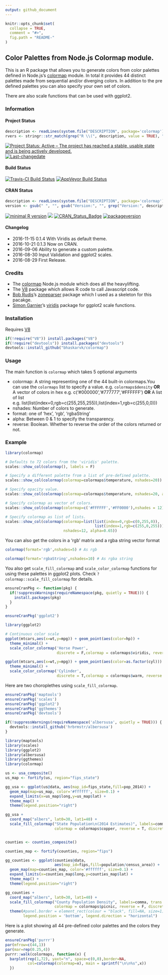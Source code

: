 ```yaml
---
output: github_document
---
```

<!-- README.md is generated from README.Rmd. Please edit that file -->

```r
knitr::opts_chunk$set(
  collapse = TRUE,
  comment = "#>",
  fig.path = "README-"
)
```

## Color Palettes from Node.js Colormap module.

This is an R package that allows you to generate colors from color palettes defined in Node.js's [colormap](https://github.com/bpostlethwaite/colormap) module. In total it provides 44 distinct palettes made from sequential and/or diverging colors. In addition to the pre defined palettes you can also specify your own set of colors.

There are also scale functions that can be used with ggplot2.

### Information

#### Project Status

```r
description <- readLines(system.file("DESCRIPTION", package='colormap'))
rvers <- stringr::str_match(grep("R \\(", description, value = TRUE), "[0-9]{1,4}\\.[0-9]{1,4}\\.[0-9]{1,4}")[1,1]
```

[![Project Status: Active – The project has reached a stable, usable state and is being actively developed.](http://www.repostatus.org/badges/latest/active.svg)](http://www.repostatus.org/#active) [![Last-changedate](https://img.shields.io/badge/last%20change-`r gsub('-', '--', Sys.Date())`-yellowgreen.svg)](/commits/master)

#### Build Status

[![Travis-CI Build Status](https://travis-ci.org/bhaskarvk/colormap.svg?branch=master)](https://travis-ci.org/bhaskarvk/colormap) [![AppVeyor Build Status](https://ci.appveyor.com/api/projects/status/github/bhaskarvk/colormap?branch=master&svg=true)](https://ci.appveyor.com/project/bhaskarvk/colormap)

#### CRAN Status

```r
description <- readLines(system.file("DESCRIPTION", package='colormap'))
version <- gsub(" ", "", gsub("Version:", "", grep("Version:", description, value = TRUE)))
```
[![minimal R version](https://img.shields.io/badge/R%3E%3D-`r rvers`-6666ff.svg)](https://cran.r-project.org/) [![](http://cranlogs.r-pkg.org/badges/grand-total/colormap)](http://cran.rstudio.com/web/packages/colormap/index.html)  [![CRAN_Status_Badge](http://www.r-pkg.org/badges/version/colormap)](https://cran.r-project.org/package=colormap) [![packageversion](https://img.shields.io/badge/Package%20version-`r version`-orange.svg?style=flat-square)](commits/master)
 
#### Changelog

- 2016-11-15 0.1.4 With Viridis as default theme.
- 2016-10-21 0.1.3 Now on CRAN.
- 2016-09-06 Ability to generate a custom palette.
- 2016-08-30 Input Validation and ggplot2 scales.
- 2016-08-29 First Release.

### Credits

- The [colormap](https://github.com/bpostlethwaite/colormap) Node.js module which does all the heavylifting.
- The [V8](https://github.com/jeroenooms/V8) package which allows R code to call Javascript code.
- [Bob Rudis](https://twitter.com/hrbrmstr)'s [zoneparser](https://github.com/hrbrmstr/zoneparser) package which I used as a skeleton for this pacakge.
- [Simon Garnier](https://twitter.com/sjmgarnier)'s [viridis](https://github.com/sjmgarnier/viridis) package for ggplot2 scale functions.


### Installation

Requires [V8](https://cran.r-project.org/web/packages/V8/index.html)

```r
if(!require("V8")) install.packages("V8")
if(!require("devtools")) install.packages("devtools")
devtools::install_github("bhaskarvk/colormap")
```

### Usage

The main function is `colormap` which takes 5 optional arguments

- colormap: A string representing one of the 44 built-in colormaps.\n You can use the `colormaps` list to specify a value. e.g. `colormaps$density` **OR** A vector of colors in hex e.g. c('#000000','#777777','#FFFFFF') **OR** A list of list e.g. list(list(index=0,rgb=c(255,255,255)),list(index=1,rgb=c(255,0,0)))
- nshades: Number of colors to generate.
- format: one of 'hex', 'rgb', 'rgbaString'
- alpha: Between 0 & 1 to specify the transparency.
- reverse: Boolean. Whether to reverse the order of the colors returned or not.

### Example

```r
library(colormap)

# Defaults to 72 colors from the 'viridis' palette.
scales::show_col(colormap(), labels = F)

# Specify a different palette from a list of pre-defined palette.
scales::show_col(colormap(colormap=colormaps$temperature, nshades=20))

# Specify opacity value.
scales::show_col(colormap(colormap=colormaps$temperature, nshades=20, alpha=0.7))

# Specify colormap as vector of colors.
scales::show_col(colormap(colormap=c('#FFFFFF','#FF0000'),nshades = 12))

# Specify colormap as list of lists.
scales::show_col(colormap(colormap=list(list(index=0,rgb=c(0,255,0)),
                                        list(index=1,rgb=c(255,0,255))),
                          nshades=12, alpha=0.65))
```

You can also get the colors in a 'rgb' matrix and a rgba string vector format

```r
colormap(format='rgb',nshades=5) # As rgb

colormap(format='rgbaString',nshades=10) # As rgba string
```

You also get `scale_fill_colormap` and `scale_color_colormap` functions for using these palettes in ggplot2 plots. Check `?colormap::scale_fill_colormap` for details.


```r
ensureCranPkg <- function(pkg) {
  if(!suppressWarnings(requireNamespace(pkg, quietly = TRUE))) {
    install.packages(pkg)
  }
}

ensureCranPkg('ggplot2')

library(ggplot2)

# Continuous color scale
ggplot(mtcars,aes(x=wt,y=mpg)) + geom_point(aes(color=hp)) +
  theme_minimal() +
  scale_color_colormap('Horse Power',
                       discrete = F,colormap = colormaps$viridis, reverse = T)

ggplot(mtcars,aes(x=wt,y=mpg)) + geom_point(aes(color=as.factor(cyl))) +
  theme_minimal() +
  scale_color_colormap('Cylinder',
                       discrete = T,colormap = colormaps$warm, reverse = T)

```

Here are two choroplethes using `scale_fill_colormap`.

```r
ensureCranPkg('maptools')
ensureCranPkg('scales')
ensureCranPkg('ggplot2')
ensureCranPkg('ggthemes')
ensureCranPkg('devtools')

if(!suppressWarnings(requireNamespace('albersusa', quietly = TRUE))) {
  devtools::install_github('hrbrmstr/albersusa')
}

library(maptools)
library(scales)
library(ggplot2)
library(albersusa)
library(ggthemes)
library(colormap)

us <- usa_composite()
us_map <- fortify(us, region="fips_state")

gg_usa <- ggplot(us@data, aes(map_id=fips_state,fill=pop_2014)) +
  geom_map(map=us_map, color='#ffffff', size=0.1) + 
  expand_limits(x=us_map$long,y=us_map$lat) +
  theme_map() +  
  theme(legend.position="right") 

gg_usa +
  coord_map("albers", lat0=30, lat1=40) +
  scale_fill_colormap("State Population\n(2014 Estimates)", labels=comma,
                      colormap = colormaps$copper, reverse = T, discrete = F)


counties <- counties_composite()

counties_map <- fortify(counties, region="fips")

gg_counties <- ggplot(counties@data, 
                      aes(map_id=fips,fill=population/census_area)) +
  geom_map(map=counties_map, color='#ffffff', size=0.1) + 
  expand_limits(x=counties_map$long,y=counties_map$lat) +
  theme_map() +  
  theme(legend.position="right") 

gg_counties +
  coord_map("albers", lat0=30, lat1=40) +
  scale_fill_colormap("County Population Density", labels=comma, trans = 'log10',
                      colormap = colormaps$picnic, reverse = F, discrete = F) +
  theme(#panel.border = element_rect(colour = "black", fill=NA, size=1),
        legend.position = 'bottom', legend.direction = "horizontal")

```

Here is a plot showing all 44 pre-defined color palettes and the colors they generate.

```r
ensureCranPkg('purrr')
par(mfrow=c(44,1))
par(mar=rep(0.25,4))
purrr::walk(colormaps, function(x) { 
  barplot(rep(1,72), yaxt="n", space=c(0,0),border=NA,
          col=colormap(colormap=x), main = sprintf("\n\n%s",x))
  })
```
 